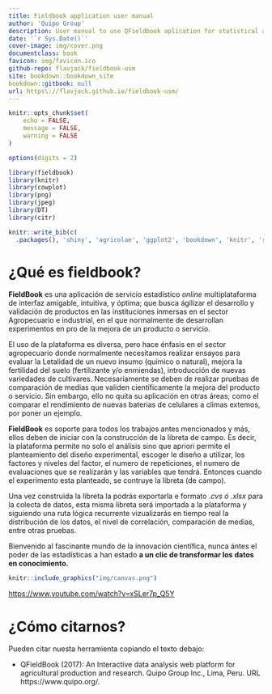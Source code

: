 ```yaml
---
title: Fieldbook application user manual
author: 'Quipo Group'
description: User manual to use QFieldbook aplication for statistical analysis.
date: '`r Sys.Date()`'
cover-image: img/cover.png
documentclass: book
favicon: img/favicon.ico
github-repo: flavjack/fieldbook-usm
site: bookdown::bookdown_site
bookdown::gitbook: null
url: https\://flavjack.github.io/fieldbook-usm/
---
```


```r

knitr::opts_chunk$set(
	echo = FALSE,
	message = FALSE,
	warning = FALSE
)

options(digits = 2)

library(fieldbook)
library(knitr)
library(cowplot)
library(png)
library(jpeg)
library(DT)
library(citr)
```


```r
knitr::write_bib(c(
  .packages(), 'shiny', 'agricolae', 'ggplot2', 'bookdown', 'knitr', 'rmarkdown', 'DT'), 'packages.bib')
```


# ¿Qué es  fieldbook?

**FieldBook** es una aplicación  de servicio estadístico _online_  multiplataforma de interfaz amigable, intuitiva, y óptima; que busca ágilizar el desarrollo y validación de productos en las instituciones inmersas en el sector Agropecuario e industrial, en el que normalmente de desarrollan experimentos en pro de la mejora de un producto o servicio.

El uso de la plataforma es diversa, pero hace énfasis en el sector agropecuario donde normalmente necesitamos realizar ensayos para evaluar la Letalidad de un nuevo insumo (químico o natural), mejora la fertilidad del suelo (fertilizante y/o enmiendas), introducción de nuevas variedades de cultivares. Necesariamente se deben de realizar pruebas de comparación de medias que validen científicamente la mejora del producto o servicio. Sin embargo, ello no quita su aplicación en otras áreas; como el comparar el rendimiento de nuevas baterias de celulares a climas extemos, por poner un ejemplo. 

**FieldBook** es soporte para todos los trabajos antes mencionados y más, ellos deben de iniciar con la construcción de la libreta de campo. Es decir, la plataforma permite no solo el análisis sino que apriori permite el planteamiento del diseño experimental, escoger le diseño a utilizar, los factores y niveles del factor, el numero de repeticiones, el numero de evaluaciones que se realizarán y las variables que tendrá. Entonces cuando el experimento esta planteado, se contruye la libreta (de campo).

Una vez construida la libreta la podrás exportarla e formato _.cvs ó .xlsx_ para la colecta de datos, esta misma libreta será importada a la plataforma y siguiendo una ruta lógica recurrente vizualizarás en tiempo real la distribución de los  datos, el nivel de correlación, comparación de medias, entre otras pruebas.

Bienvenido al fascinante mundo de la innovación científica, nunca ántes el poder de las estadísticas a han estado **a un clic de transformar los datos en conocimiento.**


```r
knitr::include_graphics("img/canvas.png")
```

<https://www.youtube.com/watch?v=xSLer7p_Q5Y>

# ¿Cómo citarnos?

Pueden citar nuesta herramienta copiando el texto debajo:

* QFieldBook (2017): An Interactive data analysis web platform for agricultural production and research. Quipo Group Inc., Lima, Peru. URL https://www.quipo.org/. 


